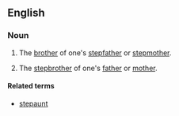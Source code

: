==English==

===Noun===
{{en-noun}}

# {{rare}} The [[brother]] of one's [[stepfather]] or [[stepmother]].
# {{rare}} The [[stepbrother]] of one's [[father]] or [[mother]].

====Related terms====
* [[stepaunt]]